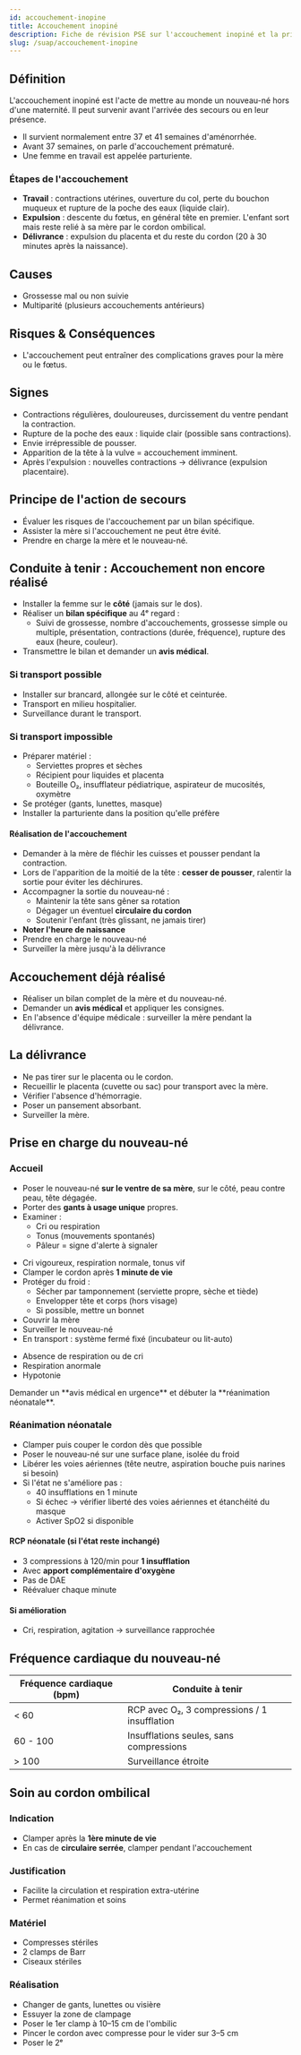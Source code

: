 ---
id: accouchement-inopine
title: Accouchement inopiné
description: Fiche de révision PSE sur l'accouchement inopiné et la prise en charge du nouveau-né
slug: /suap/accouchement-inopine
---


## Définition

L'accouchement inopiné est l'acte de mettre au monde un nouveau-né hors d'une maternité. Il peut survenir avant l'arrivée des secours ou en leur présence.

- Il survient normalement entre 37 et 41 semaines d'aménorrhée.
- Avant 37 semaines, on parle d'accouchement prématuré.
- Une femme en travail est appelée parturiente.

### Étapes de l'accouchement

- **Travail** : contractions utérines, ouverture du col, perte du bouchon muqueux et rupture de la poche des eaux (liquide clair).
- **Expulsion** : descente du fœtus, en général tête en premier. L'enfant sort mais reste relié à sa mère par le cordon ombilical.
- **Délivrance** : expulsion du placenta et du reste du cordon (20 à 30 minutes après la naissance).

## Causes

- Grossesse mal ou non suivie
- Multiparité (plusieurs accouchements antérieurs)

## Risques & Conséquences

- L'accouchement peut entraîner des complications graves pour la mère ou le fœtus.

## Signes

- Contractions régulières, douloureuses, durcissement du ventre pendant la contraction.
- Rupture de la poche des eaux : liquide clair (possible sans contractions).
- Envie irrépressible de pousser.
- Apparition de la tête à la vulve = accouchement imminent.
- Après l'expulsion : nouvelles contractions → délivrance (expulsion placentaire).

## Principe de l'action de secours

- Évaluer les risques de l'accouchement par un bilan spécifique.
- Assister la mère si l'accouchement ne peut être évité.
- Prendre en charge la mère et le nouveau-né.

## Conduite à tenir : Accouchement non encore réalisé

- Installer la femme sur le **côté** (jamais sur le dos).
- Réaliser un **bilan spécifique** au 4ᵉ regard :  
  - Suivi de grossesse, nombre d'accouchements, grossesse simple ou multiple, présentation, contractions (durée, fréquence), rupture des eaux (heure, couleur).
- Transmettre le bilan et demander un **avis médical**.

### Si transport possible

- Installer sur brancard, allongée sur le côté et ceinturée.
- Transport en milieu hospitalier.
- Surveillance durant le transport.

### Si transport impossible

- Préparer matériel :
  - Serviettes propres et sèches
  - Récipient pour liquides et placenta
  - Bouteille O₂, insufflateur pédiatrique, aspirateur de mucosités, oxymètre
- Se protéger (gants, lunettes, masque)
- Installer la parturiente dans la position qu'elle préfère

#### Réalisation de l'accouchement

- Demander à la mère de fléchir les cuisses et pousser pendant la contraction.
- Lors de l'apparition de la moitié de la tête : **cesser de pousser**, ralentir la sortie pour éviter les déchirures.
- Accompagner la sortie du nouveau-né :
  - Maintenir la tête sans gêner sa rotation
  - Dégager un éventuel **circulaire du cordon**
  - Soutenir l'enfant (très glissant, ne jamais tirer)
- **Noter l'heure de naissance**
- Prendre en charge le nouveau-né
- Surveiller la mère jusqu'à la délivrance

## Accouchement déjà réalisé

- Réaliser un bilan complet de la mère et du nouveau-né.
- Demander un **avis médical** et appliquer les consignes.
- En l'absence d'équipe médicale : surveiller la mère pendant la délivrance.

## La délivrance

- Ne pas tirer sur le placenta ou le cordon.
- Recueillir le placenta (cuvette ou sac) pour transport avec la mère.
- Vérifier l'absence d'hémorragie.
- Poser un pansement absorbant.
- Surveiller la mère.

## Prise en charge du nouveau-né

### Accueil

- Poser le nouveau-né **sur le ventre de sa mère**, sur le côté, peau contre peau, tête dégagée.
- Porter des **gants à usage unique** propres.
- Examiner :
  - Cri ou respiration
  - Tonus (mouvements spontanés)
  - Pâleur = signe d'alerte à signaler

<Tabs>
<TabItem value="en-bonne-sante" label="Nouveau-né en bonne santé">

- Cri vigoureux, respiration normale, tonus vif
- Clamper le cordon après **1 minute de vie**
- Protéger du froid :
  - Sécher par tamponnement (serviette propre, sèche et tiède)
  - Envelopper tête et corps (hors visage)
  - Si possible, mettre un bonnet
- Couvrir la mère
- Surveiller le nouveau-né
- En transport : système fermé fixé (incubateur ou lit-auto)

</TabItem>
<TabItem value="non-en-bonne-sante" label="Nouveau-né non en bonne santé">

- Absence de respiration ou de cri
- Respiration anormale
- Hypotonie

<Admonition type="danger">
Demander un **avis médical en urgence** et débuter la **réanimation néonatale**.
</Admonition>

### Réanimation néonatale

- Clamper puis couper le cordon dès que possible
- Poser le nouveau-né sur une surface plane, isolée du froid
- Libérer les voies aériennes (tête neutre, aspiration bouche puis narines si besoin)
- Si l'état ne s'améliore pas :
  - 40 insufflations en 1 minute
  - Si échec → vérifier liberté des voies aériennes et étanchéité du masque
  - Activer SpO2 si disponible

#### RCP néonatale (si l'état reste inchangé)

- 3 compressions à 120/min pour **1 insufflation**
- Avec **apport complémentaire d'oxygène**
- Pas de DAE
- Réévaluer chaque minute

#### Si amélioration

- Cri, respiration, agitation → surveillance rapprochée

</TabItem>
</Tabs>

## Fréquence cardiaque du nouveau-né

| Fréquence cardiaque (bpm) | Conduite à tenir |
|---------------------------|------------------|
| < 60                      | RCP avec O₂, 3 compressions / 1 insufflation |
| 60 - 100                  | Insufflations seules, sans compressions |
| > 100                     | Surveillance étroite |

## Soin au cordon ombilical

### Indication

- Clamper après la **1ère minute de vie**
- En cas de **circulaire serrée**, clamper pendant l'accouchement

### Justification

- Facilite la circulation et respiration extra-utérine
- Permet réanimation et soins

### Matériel

- Compresses stériles
- 2 clamps de Barr
- Ciseaux stériles

### Réalisation

- Changer de gants, lunettes ou visière
- Essuyer la zone de clampage
- Poser le 1er clamp à 10–15 cm de l'ombilic
- Pincer le cordon avec compresse pour le vider sur 3–5 cm
- Poser le 2ᵉ
